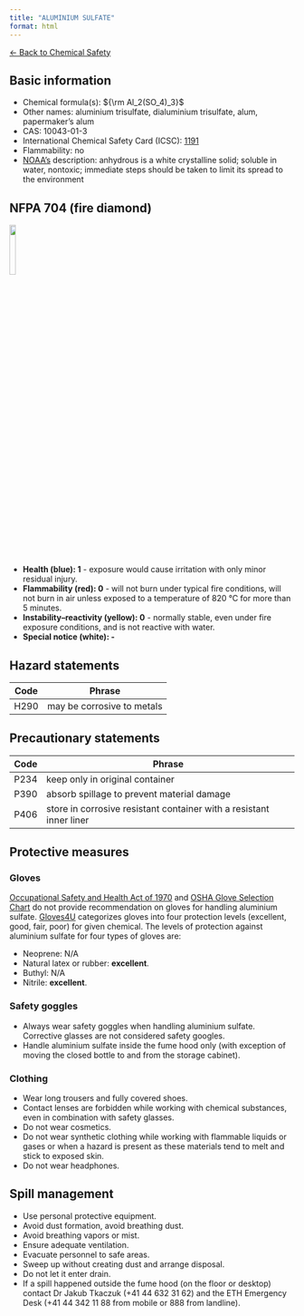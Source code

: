 ```yaml
---
title: "ALUMINIUM SULFATE"
format: html
---
```


[← Back to Chemical Safety](../chemical-safety.qmd)


## Basic information
- Chemical formula(s): ${\rm Al_2(SO_4)_3}$
- Other names: aluminium trisulfate, dialuminium trisulfate, alum, papermaker's alum
- CAS: 10043-01-3
- International Chemical Safety Card (ICSC): [1191](https://inchem.org/documents/icsc/icsc/eics1191.htm)
- Flammability: no
- [NOAA's](https://cameochemicals.noaa.gov/chemical/8226) description: anhydrous is a white crystalline solid; soluble in water, nontoxic; immediate steps should be taken to limit its spread to the environment

## NFPA 704 (fire diamond)

![](../media/nfpa704/100.png){width=15% fig-align="center"}

- **Health (blue): 1** - exposure would cause irritation with only minor residual injury.
- **Flammability (red): 0** - will not burn under typical fire conditions, will not burn in air unless exposed to a temperature of 820 °C for more than 5 minutes.
- **Instability–reactivity (yellow): 0** - normally stable, even under fire exposure conditions, and is not reactive with water.
- **Special notice (white): -**

## Hazard statements
| Code | Phrase                     |
| ---- | -------------------------- |
| H290 | may be corrosive to metals |

## Precautionary statements
| Code | Phrase                                                              |
| ---- | ------------------------------------------------------------------- |
| P234 | keep only in original container                                     |
| P390 | absorb spillage to prevent material damage                          |
| P406 | store in corrosive resistant container with a resistant inner liner |

## Protective measures

### Gloves
[Occupational Safety and Health Act of 1970](https://www.osha.gov/sites/default/files/publications/osha3151.pdf) and [OSHA Glove Selection Chart](https://safety.fsu.edu/safety_manual/OSHA%20Glove%20Selection%20Chart.pdf) do not provide recommendation on gloves for handling aluminium sulfate. [Gloves4U](https://www.gloves4u.eu/x/Chemical%20Resistant%20Chart%20-%20final%20(5).pdf) categorizes gloves into four protection levels (excellent, good, fair, poor) for given chemical. The levels of protection against aluminium sulfate for four types of gloves are:

- Neoprene: N/A
- Natural latex or rubber: **excellent**.
- Buthyl: N/A
- Nitrile: **excellent**.

### Safety goggles
- Always wear safety goggles when handling aluminium sulfate. Corrective glasses are not considered safety googles.
- Handle aluminium sulfate inside the fume hood only (with exception of moving the closed bottle to and from the storage cabinet).

### Clothing
- Wear long trousers and fully covered shoes.
- Contact lenses are forbidden while working with chemical substances, even in combination with safety glasses.
- Do not wear cosmetics.
- Do not wear synthetic clothing while working with flammable liquids or gases or when a hazard is present as these materials tend to melt and stick to exposed skin.
- Do not wear headphones.

## Spill management
- Use personal protective equipment.
- Avoid dust formation, avoid breathing dust.
- Avoid breathing vapors or mist.
- Ensure adequate ventilation.
- Evacuate personnel to safe areas.
- Sweep up without creating dust and arrange disposal.
- Do not let it enter drain.
- If a spill happened outside the fume hood (on the floor or desktop) contact Dr Jakub Tkaczuk (+41 44 632 31 62) and the ETH Emergency Desk (+41 44 342 11 88 from mobile or 888 from landline).
